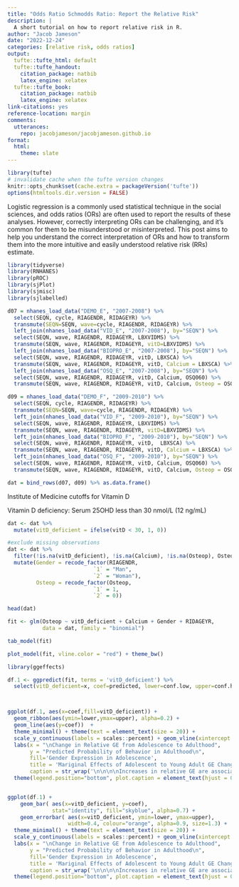 ```yaml
---
title: "Odds Ratio Schmodds Ratio: Report the Relative Risk"
description: |
  A short tutorial on how to report relative risk in R.
author: "Jacob Jameson"
date: "2022-12-24"
categories: [relative risk, odds ratios]
output:
  tufte::tufte_html: default
  tufte::tufte_handout:
    citation_package: natbib
    latex_engine: xelatex
  tufte::tufte_book:
    citation_package: natbib
    latex_engine: xelatex
link-citations: yes
reference-location: margin
comments:
  utterances:
    repo: jacobjameson/jacobjameson.github.io
format:
  html:
    theme: slate
---
```


```r
library(tufte)
# invalidate cache when the tufte version changes
knitr::opts_chunk$set(cache.extra = packageVersion('tufte'))
options(htmltools.dir.version = FALSE)
```



Logistic regression is a commonly used statistical technique in the social sciences, and odds ratios (ORs) are often used to report the results of these analyses. However, correctly interpreting ORs can be challenging, and it's common for them to be misunderstood or misinterpreted. This post aims to help you understand the correct interpretation of ORs and how to transform them into the more intuitive and easily understood relative risk (RRs) estimate.




```r
library(tidyverse)
library(RNHANES)
library(pROC)
library(sjPlot)
library(sjmisc)
library(sjlabelled)
```





```r
d07 = nhanes_load_data("DEMO_E", "2007-2008") %>%
  select(SEQN, cycle, RIAGENDR, RIDAGEYR) %>%
  transmute(SEQN=SEQN, wave=cycle, RIAGENDR, RIDAGEYR) %>% 
  left_join(nhanes_load_data("VID_E", "2007-2008"), by="SEQN") %>%
  select(SEQN, wave, RIAGENDR, RIDAGEYR, LBXVIDMS) %>% 
  transmute(SEQN, wave, RIAGENDR, RIDAGEYR, vitD=LBXVIDMS) %>% 
  left_join(nhanes_load_data("BIOPRO_E", "2007-2008"), by="SEQN") %>%
  select(SEQN, wave, RIAGENDR, RIDAGEYR, vitD, LBXSCA) %>% 
  transmute(SEQN, wave, RIAGENDR, RIDAGEYR, vitD, Calcium = LBXSCA) %>% 
  left_join(nhanes_load_data("OSQ_E", "2007-2008"), by="SEQN") %>%
  select(SEQN, wave, RIAGENDR, RIDAGEYR, vitD, Calcium, OSQ060) %>% 
  transmute(SEQN, wave, RIAGENDR, RIDAGEYR, vitD, Calcium, Osteop = OSQ060)

d09 = nhanes_load_data("DEMO_F", "2009-2010") %>%
  select(SEQN, cycle, RIAGENDR, RIDAGEYR) %>%
  transmute(SEQN=SEQN, wave=cycle, RIAGENDR, RIDAGEYR) %>% 
  left_join(nhanes_load_data("VID_F", "2009-2010"), by="SEQN") %>%
  select(SEQN, wave, RIAGENDR, RIDAGEYR, LBXVIDMS) %>% 
  transmute(SEQN, wave, RIAGENDR, RIDAGEYR, vitD=LBXVIDMS) %>% 
  left_join(nhanes_load_data("BIOPRO_F", "2009-2010"), by="SEQN") %>%
  select(SEQN, wave, RIAGENDR, RIDAGEYR, vitD,  LBXSCA) %>% 
  transmute(SEQN, wave, RIAGENDR, RIDAGEYR, vitD, Calcium = LBXSCA) %>% 
  left_join(nhanes_load_data("OSQ_F", "2009-2010"), by="SEQN") %>%
  select(SEQN, wave, RIAGENDR, RIDAGEYR, vitD, Calcium, OSQ060) %>% 
  transmute(SEQN, wave, RIAGENDR, RIDAGEYR, vitD, Calcium, Osteop = OSQ060)

dat = bind_rows(d07, d09) %>% as.data.frame()
```


Institute of Medicine cutoffs for Vitamin D

Vitamin D deficiency: Serum 25OHD less than 30 nmol/L (12 ng/mL)





```r
dat <- dat %>% 
  mutate(vitD_deficient = ifelse(vitD < 30, 1, 0))

#exclude missing observations
dat <- dat %>% 
  filter(!is.na(vitD_deficient), !is.na(Calcium), !is.na(Osteop), Osteop!=9) %>% 
  mutate(Gender = recode_factor(RIAGENDR, 
                           `1` = "Man", 
                           `2` = "Woman"),
         Osteop = recode_factor(Osteop, 
                           `1` = 1, 
                           `2` = 0))

head(dat)
```




```r
fit <- glm(Osteop ~ vitD_deficient + Calcium + Gender + RIDAGEYR, 
           data = dat, family = "binomial")

tab_model(fit)
```


```r
plot_model(fit, vline.color = "red") + theme_bw() 
```


```r
library(ggeffects)

df.1 <- ggpredict(fit, terms = 'vitD_deficient') %>%
  select(vitD_deficient=x, coef=predicted, lower=conf.low, upper=conf.high)



ggplot(df.1, aes(x=coef,fill=vitD_deficient)) +
  geom_ribbon(aes(ymin=lower,ymax=upper), alpha=0.2) +
  geom_line(aes(y=coef))  +
  theme_minimal() + theme(text = element_text(size = 20)) + 
  scale_y_continuous(labels = scales::percent) + geom_vline(xintercept =0, color='darkred') +
  labs(x = "\nChange in Relative GE from Adolescence to Adulthood",
       y = "Predicted Probability of Behavior in Adulthood\n", 
       fill='Gender Expression in Adolescence',
       title = 'Mariginal Effects of Adolescent to Young Adult GE Change on Predicted Substance Use',
       caption = str_wrap('\n\n\n\nIncreases in relative GE are associated with greater predicted probability of young adult substance use behavior. For mariijuana and recreational drug use, the impact of relative changes in GE are sharper for respondents who had greater GE than the average male of their school during adolescence.', 145)) +
  theme(legend.position="bottom", plot.caption = element_text(hjust = 0))  


ggplot(df.1) +
    geom_bar( aes(x=vitD_deficient, y=coef), 
              stat="identity", fill="skyblue", alpha=0.7) +
    geom_errorbar( aes(x=vitD_deficient, ymin=lower, ymax=upper),
                   width=0.4, colour="orange", alpha=0.9, size=1.3) +
  theme_minimal() + theme(text = element_text(size = 20)) + 
  scale_y_continuous(labels = scales::percent) + geom_vline(xintercept =0, color='darkred') +
  labs(x = "\nChange in Relative GE from Adolescence to Adulthood",
       y = "Predicted Probability of Behavior in Adulthood\n", 
       fill='Gender Expression in Adolescence',
       title = 'Mariginal Effects of Adolescent to Young Adult GE Change on Predicted Substance Use',
       caption = str_wrap('\n\n\n\nIncreases in relative GE are associated with greater predicted probability of young adult substance use behavior. For mariijuana and recreational drug use, the impact of relative changes in GE are sharper for respondents who had greater GE than the average male of their school during adolescence.', 145)) +
  theme(legend.position="bottom", plot.caption = element_text(hjust = 0))  

```

